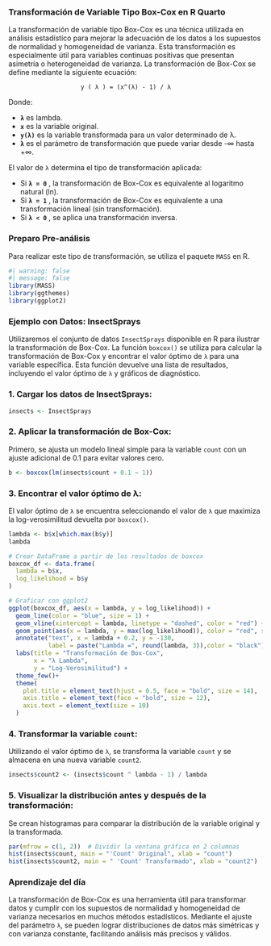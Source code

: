 ### Transformación de Variable Tipo Box-Cox en R Quarto

La transformación de variable tipo Box-Cox es una técnica utilizada en análisis estadístico para mejorar la adecuación de los datos a los supuestos de normalidad y homogeneidad de varianza. Esta transformación es especialmente útil para variables continuas positivas que presentan asimetría o heterogeneidad de varianza. La transformación de Box-Cox se define mediante la siguiente ecuación:

```         
                    y ( λ ) = (x^(λ) - 1) / λ 
```

Donde:

-   **`λ`** es lambda.
-   **`x`** es la variable original.
-   **`y(λ)`** es la variable transformada para un valor determinado de λ.
-   **`λ`** es el parámetro de transformación que puede variar desde -∞ hasta +∞.

El valor de `λ` determina el tipo de transformación aplicada:

-   Si **`λ = 0`** , la transformación de Box-Cox es equivalente al logaritmo natural (ln).
-   Si **`λ = 1`** , la transformación de Box-Cox es equivalente a una transformación lineal (sin transformación).
-   Si **`λ < 0`** , se aplica una transformación inversa.

### Preparo Pre-análisis

Para realizar este tipo de transformación, se utiliza el paquete `MASS` en R.

```r
#| warning: false
#| message: false
library(MASS)
library(ggthemes)
library(ggplot2)
```

### Ejemplo con Datos: InsectSprays

Utilizaremos el conjunto de datos `InsectSprays` disponible en R para ilustrar la transformación de Box-Cox. La función `boxcox()` se utiliza para calcular la transformación de Box-Cox y encontrar el valor óptimo de `λ` para una variable específica. Esta función devuelve una lista de resultados, incluyendo el valor óptimo de `λ` y gráficos de diagnóstico.

### 1. **Cargar los datos de InsectSprays**:

```r
insects <- InsectSprays
```

### 2. **Aplicar la transformación de Box-Cox**:

Primero, se ajusta un modelo lineal simple para la variable `count` con un ajuste adicional de 0.1 para evitar valores cero.

```r
b <- boxcox(lm(insects$count + 0.1 ~ 1))
```

### 3. **Encontrar el valor óptimo de λ**:

El valor óptimo de `λ` se encuentra seleccionando el valor de `λ` que maximiza la log-verosimilitud devuelta por `boxcox()`.

```r
lambda <- b$x[which.max(b$y)]
lambda
```

```r
# Crear DataFrame a partir de los resultados de boxcox
boxcox_df <- data.frame(
  lambda = b$x,
  log_likelihood = b$y
)

# Graficar con ggplot2
ggplot(boxcox_df, aes(x = lambda, y = log_likelihood)) +
  geom_line(color = "blue", size = 1) +
  geom_vline(xintercept = lambda, linetype = "dashed", color = "red") +
  geom_point(aes(x = lambda, y = max(log_likelihood)), color = "red", size = 1) +
  annotate("text", x = lambda + 0.2, y = -130,
           label = paste("Lambda =", round(lambda, 3)),color = "black") +
  labs(title = "Transformación de Box-Cox",
       x = "λ Lambda",
       y = "Log-Verosimilitud") +
  theme_few()+
  theme(
    plot.title = element_text(hjust = 0.5, face = "bold", size = 14),
    axis.title = element_text(face = "bold", size = 12),
    axis.text = element_text(size = 10)
  )
```

### 4. **Transformar la variable `count`**:

Utilizando el valor óptimo de `λ`, se transforma la variable `count` y se almacena en una nueva variable `count2`.

```r
insects$count2 <- (insects$count ^ lambda - 1) / lambda
```

### 5. **Visualizar la distribución antes y después de la transformación**:

Se crean histogramas para comparar la distribución de la variable original y la transformada.

```r
par(mfrow = c(1, 2))  # Dividir la ventana gráfica en 2 columnas
hist(insects$count, main = "'Count' Original", xlab = "count")
hist(insects$count2, main = " 'Count' Transformado", xlab = "count2")
```

### Aprendizaje del día

La transformación de Box-Cox es una herramienta útil para transformar datos y cumplir con los supuestos de normalidad y homogeneidad de varianza necesarios en muchos métodos estadísticos. Mediante el ajuste del parámetro `λ`, se pueden lograr distribuciones de datos más simétricas y con varianza constante, facilitando análisis más precisos y válidos.
